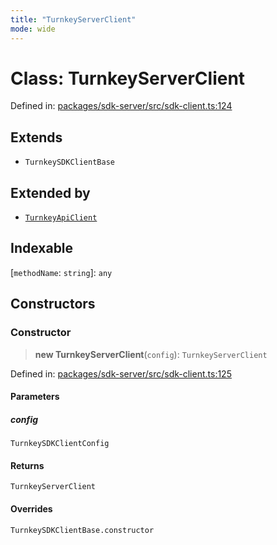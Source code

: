 ```yaml
---
title: "TurnkeyServerClient"
mode: wide
---
```

  
# Class: TurnkeyServerClient

Defined in: [packages/sdk-server/src/sdk-client.ts:124](https://github.com/tkhq/sdk/blob/94193410cf3571aa019a0b9408107eeb43e39e16/packages/sdk-server/src/sdk-client.ts#L124)

## Extends

- `TurnkeySDKClientBase`

## Extended by

- [`TurnkeyApiClient`](../TurnkeyApiClient/readme)

## Indexable

\[`methodName`: `string`\]: `any`

## Constructors

### Constructor

> **new TurnkeyServerClient**(`config`): `TurnkeyServerClient`

Defined in: [packages/sdk-server/src/sdk-client.ts:125](https://github.com/tkhq/sdk/blob/94193410cf3571aa019a0b9408107eeb43e39e16/packages/sdk-server/src/sdk-client.ts#L125)

#### Parameters

##### config

`TurnkeySDKClientConfig`

#### Returns

`TurnkeyServerClient`

#### Overrides

`TurnkeySDKClientBase.constructor`
